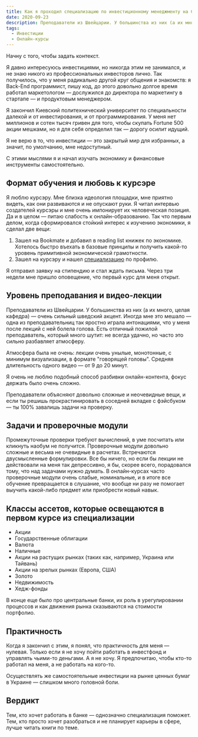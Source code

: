 ```yaml
---
title: Как я проходил специализацию по инвестиционному менеджменту на Coursera? [Без спойлеров]
date: 2020-09-23
description: Преподаватели из Швейцарии. У большинства из них (а их много, целая кафедра)  — очень сильный шведский акцент.
tags:
  - Инвестиции
  - Онлайн-курсы
---
```

Начну с того, чтобы задать контекст. 

Я давно интересуюсь инвестициями, но никогда этим не занимался, и не знаю никого из профессиональных инвесторов лично. Так получилось, что у меня радикально другой круг общения и знакомств: я Back-End программист, пишу код, до этого довольно долгое время работал маркетологом — дослужился до директора по маркетингу в стартапе — и продуктовым менеджером. 

Я закончил Киевский политехнический университет по специальности далекой и от инвестирования, и от программирования. У меня нет миллионов и сотен тысяч гривен для того, чтобы скупать Fortune 500 акции мешками, но я для себя определил так — дорогу осилит идущий. 

Я не верю в то, что инвестиции — это закрытый мир для избранных, а значит, по умолчанию, мне недоступный. 

С этими мыслями я и начал изучать экономику и финансовые инструменты самостоятельно.

## Формат обучения и любовь к курсэре

Я люблю курсэру. Мне близка идеология площадки, мне приятно видеть, как они развиваются и не опускают руки. Я читал интервью создателей курсэры и мне очень импонирует их человеческая позиция. Да и в целом — питаю слабость к онлайн-образованию. Так что первым делом, когда сформировался стойкий интерес к изучению экономики, я сделал две вещи:

1. Зашел на Bookmate и добавил в reading list книжек по экономике. Хотелось быстро въехать в базовые принципы и получить какой-то уровень примитивной экономической грамотности. 
2. Зашел на курсэру и нашел [специализацию](https://www.coursera.org/specializations/investment-management) по профилю.

Я отправил заявку на стипендию и стал ждать письма. Через три недели мне пришло оповещение, что первый курс для меня открыт.

## Уровень преподавания и видео-лекции

Преподаватели из Швейцарии. У большинства из них (а их много, целая кафедра)  — очень сильный шведский акцент. Иногда мне это мешало  —  одна из преподавательниц так яростно играла интонациями, что у меня после лекций с ней болела голова. Есть отличный пожилой преподаватель, который много шутит: не всегда удачно, но часто это сильно разбавляет атмосферу.

Атмосфера была не очень: лекции очень унылые, монотонные, с минимум визуализации, в формате "говорящей головы". Средняя длительность одного видео — от 9 до 20 минут.

Я очень не люблю подобный способ разбивки онлайн-контента, фокус держать было очень сложно.

Преподаватели объясняют довольно сложные и неочевидные вещи, и если ты решишь прокрастинировать в соседней вкладке с фэйсбуком  — ты 100% завалишь задачи на проверку.

## Задачи и проверочные модули

Промежуточные проверки требуют вычислений, в уме посчитать или кликнуть наобум не получится. Проверочные модули довольно сложные и весьма не очевидные в расчетах. Встречаются двусмысленные формулировки. Все бы ничего, но если бы лекции не действовали на меня так депрессивно, я бы, скорее всего, порадовался тому, что над задачами нужно думать. В онлайн-курсах часто проверочные модули очень слабые, номинальные, и в итоге все обучение превращается в слушание, что вообще ни разу не помогает выучить какой-либо предмет или приобрести новый навык.

## Классы ассетов, которые освещаются в первом курсе из специализации

- Акции
- Государственные облигации
- Валюта
- Наличные
- Акции на растущих рынках (таких как, например, Украина или Тайвань)
- Акции на зрелых рынках (Европа, США)
- Золото
- Недвижимость
- Хедж-фонды

В конце еще было про центральные банки, их роль в урегулировании процессов и как движения рынка сказываются на стоимости портфолио.

## Практичность

Когда я закончил с этим, я понял, что практичность для меня  — нулевая. Только если я не хочу пойти работать в инвестфонд и управлять чьими-то деньгами. А я не хочу. Я предпочитаю, чтобы кто-то работал на меня, а не работать на кого-то.

Осуществлять же самостоятельные инвестиции на рынке ценных бумаг в Украине  — слишком много головной боли. 

## Вердикт

Тем, кто хочет работать в банке  — однозначно специализация поможет. Тем, кто просто хочет разобраться и не планирует карьеры в сфере, лучше читать книги по теме.